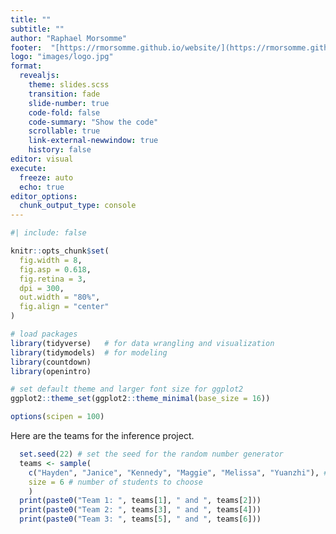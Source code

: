 ```yaml
---
title: ""
subtitle: ""
author: "Raphael Morsomme"
footer:  "[https://rmorsomme.github.io/website/](https://rmorsomme.github.io/website/)"
logo: "images/logo.jpg"
format: 
  revealjs: 
    theme: slides.scss
    transition: fade
    slide-number: true
    code-fold: false
    code-summary: "Show the code"
    scrollable: true
    link-external-newwindow: true
    history: false
editor: visual
execute:
  freeze: auto
  echo: true
editor_options: 
  chunk_output_type: console
---
```


```r
#| include: false

knitr::opts_chunk$set(
  fig.width = 8,
  fig.asp = 0.618,
  fig.retina = 3,
  dpi = 300,
  out.width = "80%",
  fig.align = "center"
)

# load packages
library(tidyverse)   # for data wrangling and visualization
library(tidymodels)  # for modeling
library(countdown)
library(openintro)

# set default theme and larger font size for ggplot2
ggplot2::theme_set(ggplot2::theme_minimal(base_size = 16))

options(scipen = 100)
```

Here are the teams for the inference project.

```r
  set.seed(22) # set the seed for the random number generator
  teams <- sample(
    c("Hayden", "Janice", "Kennedy", "Maggie", "Melissa", "Yuanzhi"), # students from which to choose
    size = 6 # number of students to choose
    )
  print(paste0("Team 1: ", teams[1], " and ", teams[2]))
  print(paste0("Team 2: ", teams[3], " and ", teams[4]))
  print(paste0("Team 3: ", teams[5], " and ", teams[6]))
```
